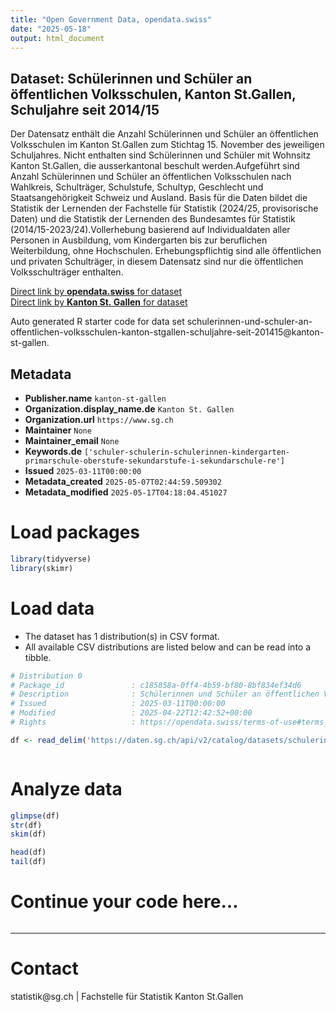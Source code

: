 ```yaml
---
title: "Open Government Data, opendata.swiss"
date: "2025-05-18"
output: html_document
---
```


## Dataset: Schülerinnen und Schüler an öffentlichen Volksschulen, Kanton St.Gallen, Schuljahre seit 2014/15

Der Datensatz enthält die Anzahl Schülerinnen und Schüler an öffentlichen Volksschulen im Kanton St.Gallen zum Stichtag 15. November des jeweiligen Schuljahres. Nicht enthalten sind Schülerinnen und Schüler mit Wohnsitz Kanton St.Gallen, die ausserkantonal beschult werden.Aufgeführt sind Anzahl Schülerinnen und Schüler an öffentlichen Volksschulen nach Wahlkreis, Schulträger, Schulstufe, Schultyp, Geschlecht und Staatsangehörigkeit Schweiz und Ausland. Basis für die Daten bildet die Statistik der Lernenden der Fachstelle für Statistik (2024/25, provisorische Daten) und die Statistik der Lernenden des Bundesamtes für Statistik (2014/15-2023/24).Vollerhebung basierend auf Individualdaten aller Personen in Ausbildung, vom Kindergarten bis zur beruflichen Weiterbildung, ohne Hochschulen. Erhebungspflichtig sind alle öffentlichen und privaten Schulträger, in diesem Datensatz sind nur die öffentlichen Volksschulträger enthalten.

[Direct link by **opendata.swiss** for dataset](https://opendata.swiss/de/dataset/schulerinnen-und-schuler-an-offentlichen-volksschulen-kanton-st-gallen-schuljahre-seit-2014-15)<br>
[Direct link by **Kanton St. Gallen** for dataset](https://daten.sg.ch/explore/dataset/schulerinnen-und-schuler-an-offentlichen-volksschulen-kanton-stgallen-schuljahre-seit-201415/)

Auto generated R starter code for data set schulerinnen-und-schuler-an-offentlichen-volksschulen-kanton-stgallen-schuljahre-seit-201415@kanton-st-gallen.

## Metadata

- **Publisher.name** `kanton-st-gallen`
- **Organization.display_name.de** `Kanton St. Gallen`
- **Organization.url** `https://www.sg.ch`
- **Maintainer** `None`
- **Maintainer_email** `None`
- **Keywords.de** `['schuler-schulerin-schulerinnen-kindergarten-primarschule-oberstufe-sekundarstufe-i-sekundarschule-re']`
- **Issued** `2025-03-11T00:00:00`
- **Metadata_created** `2025-05-07T02:44:59.509302`
- **Metadata_modified** `2025-05-17T04:18:04.451027`


# Load packages

```r

library(tidyverse)
library(skimr)

```

# Load data

-   The dataset has 1 distribution(s) in CSV format.
-   All available CSV distributions are listed below and can be read into a tibble.

```r

# Distribution 0
# Package_id               : c185858a-0ff4-4b59-bf80-8bf834ef34d6
# Description              : Schülerinnen und Schüler an öffentlichen Volksschulen, Kanton St.Gallen, Schuljahre seit 2014/15 (csv)
# Issued                   : 2025-03-11T00:00:00
# Modified                 : 2025-04-22T12:42:52+00:00
# Rights                   : https://opendata.swiss/terms-of-use#terms_by

df <- read_delim('https://daten.sg.ch/api/v2/catalog/datasets/schulerinnen-und-schuler-an-offentlichen-volksschulen-kanton-stgallen-schuljahre-seit-201415/exports/csv?use_labels=true')



```

# Analyze data

```r

glimpse(df)
str(df)
skim(df)

head(df)
tail(df)

```

# Continue your code here...

```r

```

------------------------------------------------------------------------

# Contact

statistik@sg.ch | Fachstelle für Statistik Kanton St.Gallen

